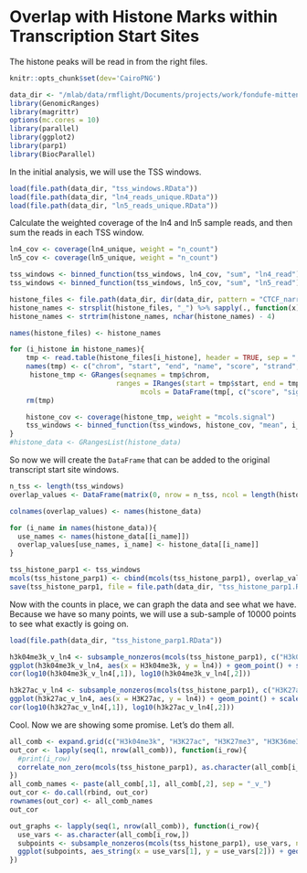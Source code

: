 # Overlap with Histone Marks within Transcription Start Sites

The histone peaks will be read in from the right files. 

```r
knitr::opts_chunk$set(dev='CairoPNG')
```

```r
data_dir <- "/mlab/data/rmflight/Documents/projects/work/fondufe-mittendorf_lab/parp1_data"
library(GenomicRanges)
library(magrittr)
options(mc.cores = 10)
library(parallel)
library(ggplot2)
library(parp1)
library(BiocParallel)
```

In the initial analysis, we will use the TSS windows. 

```r
load(file.path(data_dir, "tss_windows.RData"))
load(file.path(data_dir, "ln4_reads_unique.RData"))
load(file.path(data_dir, "ln5_reads_unique.RData"))
```

Calculate the weighted coverage of the ln4 and ln5 sample reads, and then sum the reads in each TSS window.

```r
ln4_cov <- coverage(ln4_unique, weight = "n_count")
ln5_cov <- coverage(ln5_unique, weight = "n_count")

tss_windows <- binned_function(tss_windows, ln4_cov, "sum", "ln4_read")
tss_windows <- binned_function(tss_windows, ln5_cov, "sum", "ln5_read")
```


```r
histone_files <- file.path(data_dir, dir(data_dir, pattern = "CTCF_narrow_peak_H"))
histone_names <- strsplit(histone_files, "_") %>% sapply(., function(x){x[6]})
histone_names <- strtrim(histone_names, nchar(histone_names) - 4)

names(histone_files) <- histone_names

for (i_histone in histone_names){
	tmp <- read.table(histone_files[i_histone], header = TRUE, sep = ",")
	names(tmp) <- c("chrom", "start", "end", "name", "score", "strand", "signal", "pvalue", "qvalue", "other", "id")
	 histone_tmp <- GRanges(seqnames = tmp$chrom,
				          ranges = IRanges(start = tmp$start, end = tmp$end),
					            mcols = DataFrame(tmp[, c("score", "signal", "pvalue")]), overlap = 0, overlap_ratio = 0)
	rm(tmp)

	histone_cov <- coverage(histone_tmp, weight = "mcols.signal")
	tss_windows <- binned_function(tss_windows, histone_cov, "mean", i_histone)
}
#histone_data <- GRangesList(histone_data)
```

So now we will create the `DataFrame` that can be added to the original transcript start site windows.

```r
n_tss <- length(tss_windows)
overlap_values <- DataFrame(matrix(0, nrow = n_tss, ncol = length(histone_data)), row.names = names(tss_windows))

colnames(overlap_values) <- names(histone_data)

for (i_name in names(histone_data)){
  use_names <- names(histone_data[[i_name]])
  overlap_values[use_names, i_name] <- histone_data[[i_name]]
}

tss_histone_parp1 <- tss_windows
mcols(tss_histone_parp1) <- cbind(mcols(tss_histone_parp1), overlap_values)
save(tss_histone_parp1, file = file.path(data_dir, "tss_histone_parp1.RData"))
```


Now with the counts in place, we can graph the data and see what we have. Because we have so many points, we will use a sub-sample of 10000 points to see what exactly is going on.

```r
load(file.path(data_dir, "tss_histone_parp1.RData"))
```


```r
h3k04me3k_v_ln4 <- subsample_nonzeros(mcols(tss_histone_parp1), c("H3k04me3k", "ln4"), non_zero = "both", n_points = 10000)
ggplot(h3k04me3k_v_ln4, aes(x = H3k04me3k, y = ln4)) + geom_point() + scale_y_log10() + scale_x_log10()
cor(log10(h3k04me3k_v_ln4[,1]), log10(h3k04me3k_v_ln4[,2]))

h3k27ac_v_ln4 <- subsample_nonzeros(mcols(tss_histone_parp1), c("H3K27ac", "ln4"), non_zero = "both", n_points = 10000)
ggplot(h3k27ac_v_ln4, aes(x = H3K27ac, y = ln4)) + geom_point() + scale_y_log10() + scale_x_log10()
cor(log10(h3k27ac_v_ln4[,1]), log10(h3k27ac_v_ln4[,2]))
```

Cool. Now we are showing some promise. Let's do them all.

```r
all_comb <- expand.grid(c("H3k04me3k", "H3K27ac", "H3K27me3", "H3K36me3", "H3K9me3"), c("ln4", "ln5"), stringsAsFactors = FALSE)
out_cor <- lapply(seq(1, nrow(all_comb)), function(i_row){
  #print(i_row)
  correlate_non_zero(mcols(tss_histone_parp1), as.character(all_comb[i_row,]), log_transform = TRUE, test = TRUE)
})
all_comb_names <- paste(all_comb[,1], all_comb[,2], sep = "_v_")
out_cor <- do.call(rbind, out_cor)
rownames(out_cor) <- all_comb_names
out_cor
```

```r
out_graphs <- lapply(seq(1, nrow(all_comb)), function(i_row){
  use_vars <- as.character(all_comb[i_row,])
  subpoints <- subsample_nonzeros(mcols(tss_histone_parp1), use_vars, non_zero = "both", n_points = 10000)
  ggplot(subpoints, aes_string(x = use_vars[1], y = use_vars[2])) + geom_point() + scale_y_log10() + scale_x_log10()
})
```
